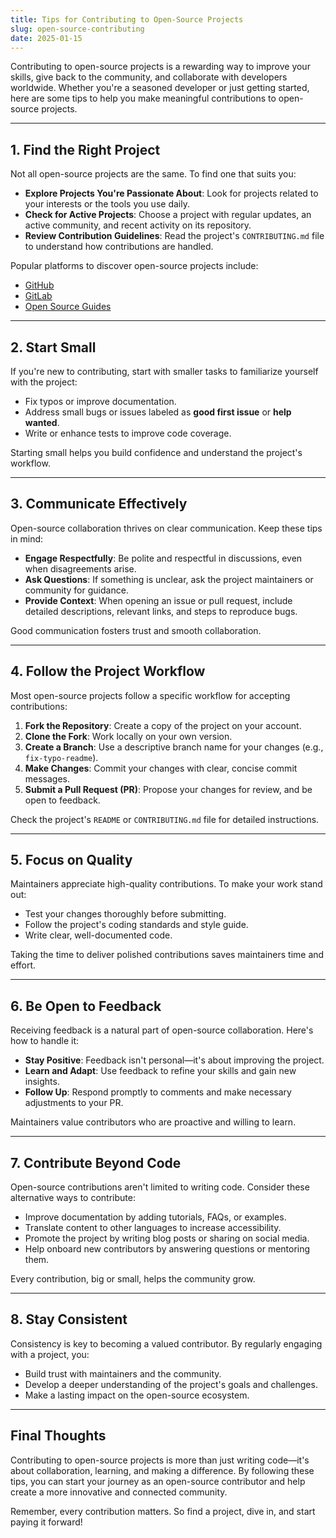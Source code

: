 ```yaml
---
title: Tips for Contributing to Open-Source Projects
slug: open-source-contributing
date: 2025-01-15
---
```


Contributing to open-source projects is a rewarding way to improve your skills, give back to the community, and collaborate with developers worldwide. Whether you're a seasoned developer or just getting started, here are some tips to help you make meaningful contributions to open-source projects.

---

## 1. Find the Right Project

Not all open-source projects are the same. To find one that suits you:
- **Explore Projects You're Passionate About**: Look for projects related to your interests or the tools you use daily.  
- **Check for Active Projects**: Choose a project with regular updates, an active community, and recent activity on its repository.  
- **Review Contribution Guidelines**: Read the project's `CONTRIBUTING.md` file to understand how contributions are handled.

Popular platforms to discover open-source projects include:
- [GitHub](https://github.com)
- [GitLab](https://gitlab.com)
- [Open Source Guides](https://opensource.guide)

---

## 2. Start Small

If you're new to contributing, start with smaller tasks to familiarize yourself with the project:
- Fix typos or improve documentation.
- Address small bugs or issues labeled as **good first issue** or **help wanted**.
- Write or enhance tests to improve code coverage.

Starting small helps you build confidence and understand the project's workflow.

---

## 3. Communicate Effectively

Open-source collaboration thrives on clear communication. Keep these tips in mind:
- **Engage Respectfully**: Be polite and respectful in discussions, even when disagreements arise.  
- **Ask Questions**: If something is unclear, ask the project maintainers or community for guidance.  
- **Provide Context**: When opening an issue or pull request, include detailed descriptions, relevant links, and steps to reproduce bugs.  

Good communication fosters trust and smooth collaboration.

---

## 4. Follow the Project Workflow

Most open-source projects follow a specific workflow for accepting contributions:
1. **Fork the Repository**: Create a copy of the project on your account.
2. **Clone the Fork**: Work locally on your own version.
3. **Create a Branch**: Use a descriptive branch name for your changes (e.g., `fix-typo-readme`).
4. **Make Changes**: Commit your changes with clear, concise commit messages.
5. **Submit a Pull Request (PR)**: Propose your changes for review, and be open to feedback.

Check the project's `README` or `CONTRIBUTING.md` file for detailed instructions.

---

## 5. Focus on Quality

Maintainers appreciate high-quality contributions. To make your work stand out:
- Test your changes thoroughly before submitting.
- Follow the project's coding standards and style guide.
- Write clear, well-documented code.

Taking the time to deliver polished contributions saves maintainers time and effort.

---

## 6. Be Open to Feedback

Receiving feedback is a natural part of open-source collaboration. Here's how to handle it:
- **Stay Positive**: Feedback isn't personal—it's about improving the project.  
- **Learn and Adapt**: Use feedback to refine your skills and gain new insights.  
- **Follow Up**: Respond promptly to comments and make necessary adjustments to your PR.  

Maintainers value contributors who are proactive and willing to learn.

---

## 7. Contribute Beyond Code

Open-source contributions aren't limited to writing code. Consider these alternative ways to contribute:
- Improve documentation by adding tutorials, FAQs, or examples.  
- Translate content to other languages to increase accessibility.  
- Promote the project by writing blog posts or sharing on social media.  
- Help onboard new contributors by answering questions or mentoring them.

Every contribution, big or small, helps the community grow.

---

## 8. Stay Consistent

Consistency is key to becoming a valued contributor. By regularly engaging with a project, you:
- Build trust with maintainers and the community.  
- Develop a deeper understanding of the project's goals and challenges.  
- Make a lasting impact on the open-source ecosystem.

---

## Final Thoughts

Contributing to open-source projects is more than just writing code—it's about collaboration, learning, and making a difference. By following these tips, you can start your journey as an open-source contributor and help create a more innovative and connected community.

Remember, every contribution matters. So find a project, dive in, and start paying it forward!